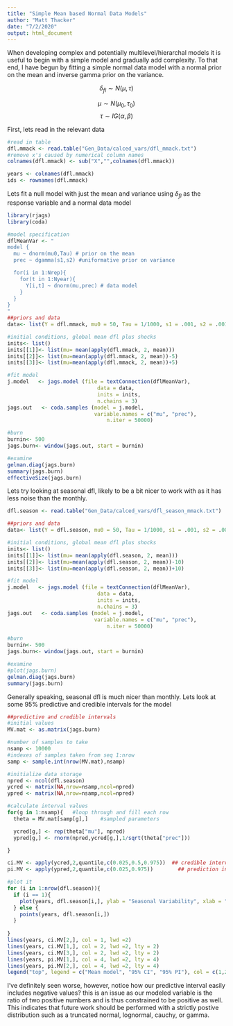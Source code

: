 ---
title: "Simple Mean based Normal Data Models"
author: "Matt Thacker"
date: "7/2/2020"
output: html_document
---


When developing complex and potentially multilevel/hierarchal models it is useful to begin with a simple model and gradually add complexity. To that end, I have begun by fitting a simple normal data model with a normal prior on the mean and inverse gamma prior on the variance.

$$\delta_{fl} \sim N(\mu, \tau)$$

$$\mu \sim N(\mu_{0}, \tau_{0})$$
$$\tau \sim IG(\alpha, \beta)$$


First, lets read in the relevant data

```{r}
#read in table
dfl.mmack <- read.table("Gen_Data/calced_vars/dfl_mmack.txt")
#remove x's caused by numerical column names
colnames(dfl.mmack) <- sub("X","",colnames(dfl.mmack))

years <- colnames(dfl.mmack)
ids <- rownames(dfl.mmack)
```


Lets fit a null model with just the mean and variance using $\delta_{fl}$ as the response variable and a normal data model

```{r}
library(rjags)
library(coda)

#model specification
dflMeanVar <- "
model {
  mu ~ dnorm(mu0,Tau) # prior on the mean 
  prec ~ dgamma(s1,s2) #uniformative prior on variance

  for(i in 1:Nrep){
    for(t in 1:Nyear){
      Y[i,t] ~ dnorm(mu,prec) # data model
    }
  }
}
"
##priors and data
data<- list(Y = dfl.mmack, mu0 = 50, Tau = 1/1000, s1 = .001, s2 = .001, Nyear = length(years), Nrep = length(ids)) 

#initial conditions, global mean dfl plus shocks
inits<- list()
inits[[1]]<- list(mu= mean(apply(dfl.mmack, 2, mean)))
inits[[2]]<- list(mu=mean(apply(dfl.mmack, 2, mean))-5)
inits[[3]]<- list(mu=mean(apply(dfl.mmack, 2, mean))+5)

#fit model
j.model   <- jags.model (file = textConnection(dflMeanVar),
                             data = data,
                             inits = inits,
                             n.chains = 3)
jags.out   <- coda.samples (model = j.model,
                            variable.names = c("mu", "prec"),
                                n.iter = 50000)

#burn
burnin<- 500
jags.burn<- window(jags.out, start = burnin)

#examine
gelman.diag(jags.burn)
summary(jags.burn)
effectiveSize(jags.burn)
```


Lets try looking at seasonal dfl, likely to be a bit nicer to work with as it has less noise than the monthly.

```{r}
dfl.season <- read.table("Gen_Data/calced_vars/dfl_season_mmack.txt")

##priors and data
data<- list(Y = dfl.season, mu0 = 50, Tau = 1/1000, s1 = .001, s2 = .001, Nyear = length(years), Nrep = length(ids)) 

#initial conditions, global mean dfl plus shocks
inits<- list()
inits[[1]]<- list(mu= mean(apply(dfl.season, 2, mean)))
inits[[2]]<- list(mu=mean(apply(dfl.season, 2, mean))-10)
inits[[3]]<- list(mu=mean(apply(dfl.season, 2, mean))+10)

#fit model
j.model   <- jags.model (file = textConnection(dflMeanVar),
                             data = data,
                             inits = inits,
                             n.chains = 3)
jags.out   <- coda.samples (model = j.model,
                            variable.names = c("mu", "prec"),
                                n.iter = 50000)

#burn
burnin<- 500
jags.burn<- window(jags.out, start = burnin)

#examine
#plot(jags.burn)
gelman.diag(jags.burn)
summary(jags.burn)
```



Generally speaking, seasonal dfl is much nicer than monthly. Lets look at some 95% predictive and credible intervals for the model

```{r}
##predictive and credible intervals
#initial values
MV.mat <- as.matrix(jags.burn)

#number of samples to take
nsamp <- 10000
#indexes of samples taken from seq 1:nrow
samp <- sample.int(nrow(MV.mat),nsamp)

#initialize data storage
npred <- ncol(dfl.season)         
ycred <- matrix(NA,nrow=nsamp,ncol=npred)
ypred <- matrix(NA,nrow=nsamp,ncol=npred)

#calculate interval values
for(g in 1:nsamp){   #loop through and fill each row
  theta = MV.mat[samp[g],]    #sampled parameters

  ycred[g,] <- rep(theta["mu"], npred) 
  ypred[g,] <- rnorm(npred,ycred[g,],1/sqrt(theta["prec"]))

}

ci.MV <- apply(ycred,2,quantile,c(0.025,0.5,0.975))  ## credible interval and median
pi.MV <- apply(ypred,2,quantile,c(0.025,0.975))        ## prediction interval

#plot it
for (i in 1:nrow(dfl.season)){
  if (i == 1){
    plot(years, dfl.season[i,], ylab = "Seasonal Variability", xlab = "year", ylim = c(-20,200)) #yaxis is ignoring a few outliers which are huge due to near zero flow recorded in some months
  } else {
    points(years, dfl.season[i,])
  }
  
}
lines(years, ci.MV[2,], col = 1, lwd =2)
lines(years, ci.MV[1,], col = 2, lwd =2, lty = 2)
lines(years, ci.MV[3,], col = 2, lwd =2, lty = 2)
lines(years, pi.MV[1,], col = 4, lwd =2, lty = 4)
lines(years, pi.MV[2,], col = 4, lwd =2, lty = 4)
legend("top", legend = c("Mean model", "95% CI", "95% PI"), col = c(1,2,4), lty = c(1,2,4), cex = .5)

```

I've definitely seen worse, however, notice how our predictive interval easily includes negative values? this is an issue as our modeled variable is the ratio of two positive numbers and is thus constrained to be positive as well. This indicates that future work should be performed with a strictly postive distribution such as a truncated normal, lognormal, cauchy, or gamma. 
